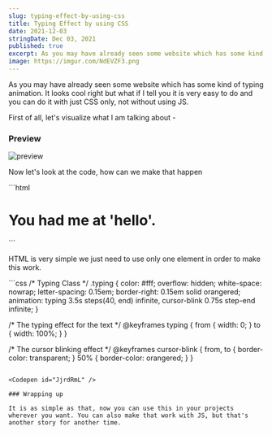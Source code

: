 ```yaml
---
slug: typing-effect-by-using-css
title: Typing Effect by using CSS
date: 2021-12-03
stringDate: Dec 03, 2021
published: true
excerpt: As you may have already seen some website which has some kind of typing animation. It looks cool right but what if I tell you it is very easy to do and you can do it with just CSS only, not without using JS.
image: https://imgur.com/NdEVZF3.png
---
```


As you may have already seen some website which has some kind of typing animation. It looks cool right but what if I tell you it is very easy to do and you can do it with just CSS only, not without using JS.

First of all, let's visualize what I am talking about -

### Preview

![preview](https://i.imgur.com/7PBxp4Q.gif)

Now let's look at the code, how can we make that happen

<CodeTitle lang="html" title="index.html" />
```html
<h1 class="typing">You had me at 'hello'.</h1>
```

HTML is very simple we just need to use only one element in order to make this work.

<CodeTitle lang="css" title="styles.css" />
```css
/* Typing Class */
.typing {
  color: #fff;
  overflow: hidden;
  white-space: nowrap;
  letter-spacing: 0.15em;
  border-right: 0.15em solid orangered;
  animation: typing 3.5s steps(40, end) infinite, cursor-blink 0.75s step-end
      infinite;
}

/* The typing effect for the text */
@keyframes typing {
  from {
    width: 0;
  }
  to {
    width: 100%;
  }
}

/* The cursor  blinking effect */
@keyframes cursor-blink {
  from,
  to {
    border-color: transparent;
  }
  50% {
    border-color: orangered;
  }
}
```

<Codepen id="JjrdRmL" />

### Wrapping up

It is as simple as that, now you can use this in your projects wherever you want. You can also make that work with JS, but that's another story for another time.
